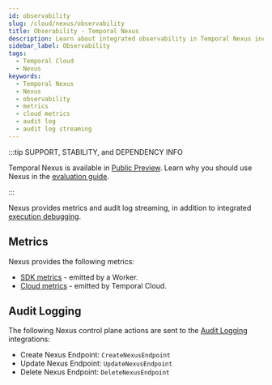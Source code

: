 ```yaml
---
id: observability
slug: /cloud/nexus/observability
title: Obserability - Temporal Nexus
description: Learn about integrated observability in Temporal Nexus including cloud metrics and audit log streaming.
sidebar_label: Observability
tags:
  - Temporal Cloud
  - Nexus
keywords:
  - Temporal Nexus
  - Nexus
  - observability
  - metrics
  - cloud metrics
  - audit log
  - audit log streaming
---
```


:::tip SUPPORT, STABILITY, and DEPENDENCY INFO

Temporal Nexus is available in [Public Preview](/evaluate/development-production-features/release-stages#public-preview).
Learn why you should use Nexus in the [evaluation guide](/evaluate/nexus).

:::

Nexus provides metrics and audit log streaming, in addition to integrated [execution debugging](/nexus/execution-debugging).

## Metrics

Nexus provides the following metrics:

- [SDK metrics](/nexus/metrics#sdk-metrics) \- emitted by a Worker.
- [Cloud metrics](/nexus/metrics#cloud-metrics) \- emitted by Temporal Cloud.

## Audit Logging

The following Nexus control plane actions are sent to the [Audit Logging](/cloud/audit-logging) integrations:

- Create Nexus Endpoint: `CreateNexusEndpoint`
- Update Nexus Endpoint: `UpdateNexusEndpoint`
- Delete Nexus Endpoint: `DeleteNexusEndpoint`
